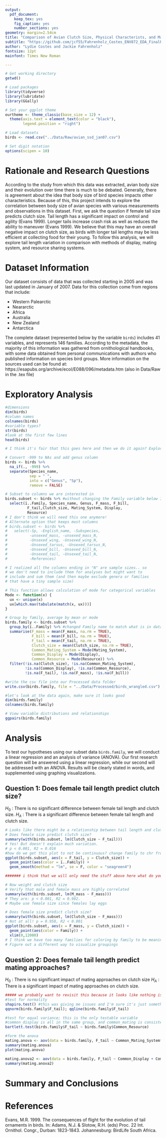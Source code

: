 ```yaml
---
output: 
  pdf_document:
    keep_tex: yes
    fig_caption: yes
    number_sections: yes
geometry: margin=2.54cm
title: "Comparison of Avian Clutch Size, Physical Characterists, and Mating Tactics"
subtitle: "https://github.com/jcf55/Fahrenholz_Costes_ENV872_EDA_FinalProject"
author: "Lydie Costes and Jackie Fahrenholz"
fontsize: 12pt
mainfont: Times New Roman

---
```


\newpage
\tableofcontents 
\newpage
\listoftables 
\newpage
\listoffigures 
\newpage

```r
# Get working directory
getwd()

# Load packages
library(tidyverse)
library(lubridate)
library(GGally)

# Set your ggplot theme
ourtheme <- theme_classic(base_size = 12) +
  theme(axis.text = element_text(color = "black"),
        legend.position = "right")

# Load datasets
birds <- read.csv("../Data/Raw/avian_ssd_jan07.csv")

# Set digit notation
options(scipen = 10)
```

# Rationale and Research Questions

According to the study from which this data was extracted, avian body size and their evolution over time there is much to be debated. Generally, there is agreement about the idea that body size of bird species impacts other characteristics. Because of this, this project intends to explore the correlation between body size of avian species with various measurements and observations in this dataset. First, we ask the question if female tail size predicts clutch size. Tail length has a significant impact on control and agility (Evans 1999). Longer tails increase crash risk as well as reduces the ability to maneuver (Evans 1999). We believe that this may have an overall negative impact on clutch size, as birds with longer tail lengths may be less efficient at collecting food for their young. To follow this analysis, we will explore tail length variation in comparison with methods of display, mating system, and resource sharing systems. 

\newpage

# Dataset Information

Our dataset consists of data that was collected starting in 2005 and was last updated in January of 2007. Data for this collection come from regions that include:

* Western Palearctic
* Neararctic
* Africa
* Australia
* New Zealand
* Antarctica

The complete dataset (represented below by the variable `birds`) includes 41 variables, and represents 146 families. According to the metadata, the majority of this information was gathered from ornithological handbooks, with some data obtained from personal communications with authors who published information on species bird groups. More information on the sources used can be found at: https://esapubs.org/archive/ecol/E088/096/metadata.htm (also in Data/Raw in the .tex file) 

\newpage

# Exploratory Analysis 
```r
#dimensions
dim(birds)
#column names
colnames(birds)
#variable types?
str(birds)
#look at the first few lines
head(birds)

# I think it's fair that this goes here and then we do it again? Explore, wrangle, re-explore?

```

```r
# Convert -999 to NAs and add genus column
birds <- birds %>%
  na_if(., -999) %>%
  separate(Species_name, 
           sep = " ", 
           into = c("Genus", "Sp"), 
           remove = FALSE)

# Subset to columns we are interested in
birds.subset <- birds %>% #without changing the Family variable below I had errors
  select(ï..Family, Species_name, Genus, F_mass, F_bill,
          F_tail,Clutch_size, Mating_System, Display, 
          Resource)
# I don't think we will need this one anymore! 
# Alternate option that keeps most columns
# birds.subset <- birds %>%
#   select(-Sp, -English_name, -Subspecies, 
#          -unsexed_mass, -unsexed_mass_N,
#          -Unsexed_wing, -Unsexed_wing_N,
#          -Unsexed_tarsus, -Unsexed_tarsus_N,
#          -Unsexed_bill, -Unsexed_bill_N,
#          -Unsexed_tail, -Unsexed_tail_N,
#          -References)

# I realized all the columns ending in "N" are sample sizes.. so 
# we don't need to include them for analyses but might want to 
# include and sum them (and then maybe exclude genera or families 
# that have a tiny sample size)

# This function allows calculation of mode for categorical variables
Mode <- function(x) {
  ux <- unique(x) 
  ux[which.max(tabulate(match(x, ux)))]
}

# Group by family, average by mean or mode
birds.family <- birds.subset %>%
  group_by(ï..Family) %>% #changed Family name to match what is in data
  summarise(F_mass = mean(F_mass, na.rm = TRUE),
            F_bill = mean(F_bill, na.rm = TRUE),
            F_tail = mean(F_tail, na.rm = TRUE),
            Clutch_size = mean(Clutch_size, na.rm = TRUE),
            Common_Mating_System = Mode(Mating_System),
            Common_Display = Mode(Display),
            Common_Resource = Mode(Resource)) %>%
  filter(!is.na(Clutch_size), !is.na(Common_Mating_System),
         !is.na(Common_Display), !is.na(Common_Resource), 
         !is.na(F_tail), !is.na(F_mass), !is.na(F_bill))

#write the csv file into our Processed data folder
write.csv(birds.family, file = "../Data/Processed/birds_wrangled.csv")
```

```r
#let's look at the data again, make sure it looks good
dim(birds.family)
colnames(birds.family)

# View variable distributions and relationships
ggpairs(birds.family)
```
\newpage

# Analysis

To test our hypotheses using our subset data `birds.family`, we will conduct a linear regression and an analysis of variance (ANOVA). Our first research question will be answered using a linear regression, while our second will be addressed with an ANOVA. Results will be clearly stated in words, and supplemented using graphing visualizations. 

## Question 1: Does female tail length predict clutch size?
$H_0$ : There is no significant difference between female tail length and clutch size.
$H_A$ : There is a significant difference between female tail length and clutch size.

```r
# Looks like there might be a relationship between tail length and clutch size
# Does female size predict clutch size?
summary(with(birds.subset, lm(Clutch_size ~ F_tail)))
# Yes! But doesn't explain much variation. 
# p < 0.001, R2 = 0.016
#how do we get this plot to not be continuous? change family to chr from int?
ggplot(birds.subset, aes(x = F_tail, y = Clutch_size)) +
  geom_point(aes(color = ï..Family)) +
  geom_smooth(method = "lm", se = F, color = "seagreen4")

####### i think that we will only need the stuff above here what do you think?##

# Now weight and clutch size
# Verify that male and female mass are highly correlated
summary(with(birds.subset, lm(M_mass ~ F_mass)))
# They are: p < 0.001, R2 = 0.982. 
# Maybe use female size since females lay eggs

# Does female size predict clutch size?
summary(with(birds.subset, lm(Clutch_size ~ F_mass)))
# Not at all! p = 0.958, R2 < 0.001
ggplot(birds.subset, aes(x = F_mass, y = Clutch_size)) +
  geom_point(aes(color = Family)) +
  xlim(0,12000) 
# I think we have too many families for coloring by family to be meaningful
# Figure out a different way to visualize groupings

```

## Question 2: Does female tail length predict mating approaches?
$H_0$ : There is no significant impact of mating approaches on clutch size
$H_A$ : There is a significant impact of mating approaches on clutch size.

```r
##### we probably want to revisit this because it looks like nothing is significant ####
#test for normality
shapiro.test() #this was giving me issues and I'm sure it's just something silly that I was doing
qqnorm(birds.family$F_tail); qqline(birds.family$F_tail)

#test for equal variance; this is the only testable variable
#common_display is all in the same group, and common_mating is consistent == 2
bartlett.test(birds.family$F_tail ~ birds.family$Common_Resource)

#form the anova
mating.anova <- aov(data = birds.family, F_tail ~ Common_Mating_System*Common_Display*Common_Resource)
summary(mating.anova)
plot(mating.anova)

mating.anova2 <- aov(data = birds.family, F_tail ~ Common_Display + Common_Resource)
summary(mating.anova2)
```

\newpage

# Summary and Conclusions


\newpage

# References

Evans, M.R. 1999. The consequences of flight for the evolution of tail ornaments in birds. In: Adams, N.J. & Slotow, R.H. (eds) Proc. 22 Int. Ornithol. Congr., Durban: 1823-1843. Johannesburg: BirdLife South Africa.
